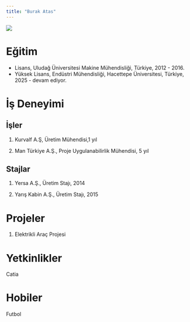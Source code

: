 ```yaml
---
title: "Burak Atas"
---
```


![](images/IMG_2378.JPG){fig-align="center"}

# Eğitim

-   Lisans, Uludağ Üniversitesi Makine Mühendisliği, Türkiye, 2012 - 2016.
-   Yüksek Lisans, Endüstri Mühendisliği, Hacettepe Üniversitesi, Türkiye, 2025 - devam ediyor.

# İş Deneyimi

## İşler

1.  Kurvalf A.Ş, Üretim Mühendisi,1 yıl

2.  Man Türkiye A.Ş., Proje Uygulanabilirlik Mühendisi, 5 yıl

## Stajlar

1.  Yersa A.Ş., Üretim Stajı, 2014

2.  Yarış Kabin A.Ş., Üretim Stajı, 2015

# Projeler

1.  Elektrikli Araç Projesi

# Yetkinlikler

Catia

# Hobiler

Futbol
